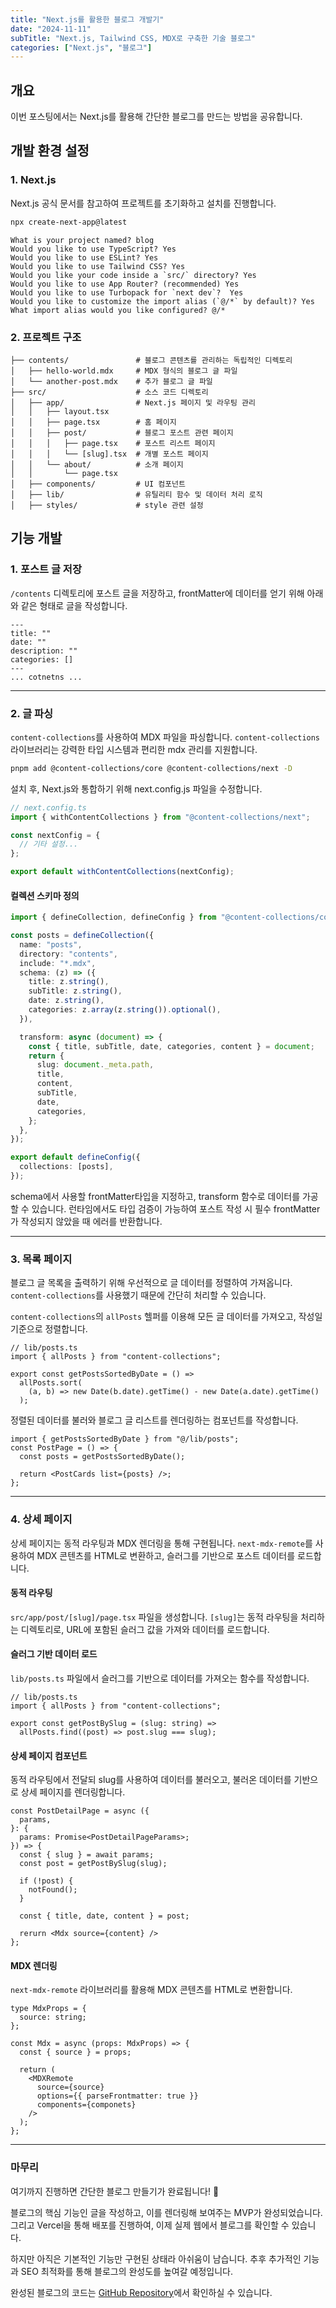 ```yaml
---
title: "Next.js를 활용한 블로그 개발기"
date: "2024-11-11"
subTitle: "Next.js, Tailwind CSS, MDX로 구축한 기술 블로그"
categories: ["Next.js", "블로그"]
---
```


## 개요

이번 포스팅에서는 Next.js를 활용해 간단한 블로그를 만드는 방법을 공유합니다.

## 개발 환경 설정

### 1. Next.js

Next.js 공식 문서를 참고하여 프로젝트를 초기화하고 설치를 진행합니다.

```bash
npx create-next-app@latest
```

```
What is your project named? blog
Would you like to use TypeScript? Yes
Would you like to use ESLint? Yes
Would you like to use Tailwind CSS? Yes
Would you like your code inside a `src/` directory? Yes
Would you like to use App Router? (recommended) Yes
Would you like to use Turbopack for `next dev`?  Yes
Would you like to customize the import alias (`@/*` by default)? Yes
What import alias would you like configured? @/*
```

### 2. 프로젝트 구조

```tsx
├── contents/               # 블로그 콘텐츠를 관리하는 독립적인 디렉토리
│   ├── hello-world.mdx     # MDX 형식의 블로그 글 파일
│   └── another-post.mdx    # 추가 블로그 글 파일
├── src/                    # 소스 코드 디렉토리
│   ├── app/                # Next.js 페이지 및 라우팅 관리
│   │   ├── layout.tsx
│   │   ├── page.tsx        # 홈 페이지
│   │   ├── post/           # 블로그 포스트 관련 페이지
│   │   │   ├── page.tsx    # 포스트 리스트 페이지
│   │   │   └── [slug].tsx  # 개별 포스트 페이지
│   │   └── about/          # 소개 페이지
│   │       └── page.tsx
│   ├── components/         # UI 컴포넌트
│   ├── lib/                # 유틸리티 함수 및 데이터 처리 로직
│   ├── styles/             # style 관련 설정
```

## 기능 개발

### 1. 포스트 글 저장

`/contents` 디렉토리에 포스트 글을 저장하고, frontMatter에 데이터를 얻기 위해 아래와 같은 형태로 글을 작성합니다.

```
---
title: ""
date: ""
description: ""
categories: []
---
... cotnetns ...
```

---

### 2. 글 파싱

`content-collections`를 사용하여 MDX 파일을 파싱합니다. `content-collections` 라이브러리는 강력한 타입 시스템과 편리한 mdx 관리를 지원합니다.

```bash
pnpm add @content-collections/core @content-collections/next -D
```

설치 후, Next.js와 통합하기 위해 next.config.js 파일을 수정합니다.

```ts
// next.config.ts
import { withContentCollections } from "@content-collections/next";

const nextConfig = {
  // 기타 설정...
};

export default withContentCollections(nextConfig);
```

#### 컬렉션 스키마 정의

```ts
import { defineCollection, defineConfig } from "@content-collections/core";

const posts = defineCollection({
  name: "posts",
  directory: "contents",
  include: "*.mdx",
  schema: (z) => ({
    title: z.string(),
    subTitle: z.string(),
    date: z.string(),
    categories: z.array(z.string()).optional(),
  }),

  transform: async (document) => {
    const { title, subTitle, date, categories, content } = document;
    return {
      slug: document._meta.path,
      title,
      content,
      subTitle,
      date,
      categories,
    };
  },
});

export default defineConfig({
  collections: [posts],
});
```

schema에서 사용할 frontMatter타입을 지정하고, transform 함수로 데이터를 가공할 수 있습니다.
런타임에서도 타입 검증이 가능하여 포스트 작성 시 필수 frontMatter가 작성되지 않았을 때 에러를 반환합니다.

---

### 3. 목록 페이지

블로그 글 목록을 출력하기 위해 우선적으로 글 데이터를 정렬하여 가져옵니다. `content-collections`를 사용했기 때문에 간단히 처리할 수 있습니다.

`content-collections`의 `allPosts` 헬퍼를 이용해 모든 글 데이터를 가져오고, 작성일 기준으로 정렬합니다.

```tsc
// lib/posts.ts
import { allPosts } from "content-collections";

export const getPostsSortedByDate = () =>
  allPosts.sort(
    (a, b) => new Date(b.date).getTime() - new Date(a.date).getTime()
  );
```

정렬된 데이터를 불러와 블로그 글 리스트를 렌더링하는 컴포넌트를 작성합니다.

```tsc
import { getPostsSortedByDate } from "@/lib/posts";
const PostPage = () => {
  const posts = getPostsSortedByDate();

  return <PostCards list={posts} />;
};

```

---

### 4. 상세 페이지

상세 페이지는 동적 라우팅과 MDX 렌더링을 통해 구현됩니다. `next-mdx-remote`를 사용하여 MDX 콘텐츠를 HTML로 변환하고, 슬러그를 기반으로 포스트 데이터를 로드합니다.

#### 동적 라우팅

`src/app/post/[slug]/page.tsx` 파일을 생성합니다. `[slug]`는 동적 라우팅을 처리하는 디렉토리로, URL에 포함된 슬러그 값을 가져와 데이터를 로드합니다.

#### 슬러그 기반 데이터 로드

`lib/posts.ts` 파일에서 슬러그를 기반으로 데이터를 가져오는 함수를 작성합니다.

```
// lib/posts.ts
import { allPosts } from "content-collections";

export const getPostBySlug = (slug: string) =>
  allPosts.find((post) => post.slug === slug);
```

#### 상세 페이지 컴포넌트

동적 라우팅에서 전달되 slug를 사용하여 데이터를 불러오고, 불러온 데이터를 기반으로 상세 페이지를 렌더링합니다.

```
const PostDetailPage = async ({
  params,
}: {
  params: Promise<PostDetailPageParams>;
}) => {
  const { slug } = await params;
  const post = getPostBySlug(slug);

  if (!post) {
    notFound();
  }

  const { title, date, content } = post;

  rerurn <Mdx source={content} />
};

```

#### MDX 렌더링

`next-mdx-remote` 라이브러리를 활용해 MDX 콘텐츠를 HTML로 변환합니다.

```tsc
type MdxProps = {
  source: string;
};

const Mdx = async (props: MdxProps) => {
  const { source } = props;

  return (
    <MDXRemote
      source={source}
      options={{ parseFrontmatter: true }}
      components={componets}
    />
  );
};
```

---

### 마무리

여기까지 진행하면 간단한 블로그 만들기가 완료됩니다! 🎉

블로그의 핵심 기능인 글을 작성하고, 이를 렌더링해 보여주는 MVP가 완성되었습니다. 그리고 Vercel을 통해 배포를 진행하여, 이제 실제 웹에서 블로그를 확인할 수 있습니다.

하지만 아직은 기본적인 기능만 구현된 상태라 아쉬움이 남습니다. 추후 추가적인 기능과 SEO 최적화를 통해 블로그의 완성도를 높여갈 예정입니다.

완성된 블로그의 코드는 [GitHub Repository](https://github.com/yusonghyeon/yussong-blog)에서 확인하실 수 있습니다.
